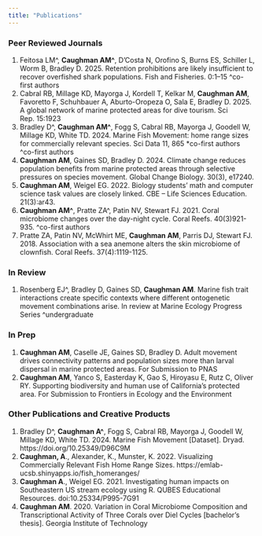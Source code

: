 ```yaml
---
title: "Publications"
---
```


### Peer Reviewed Journals

1. Feitosa LM^, **Caughman AM^**, D’Costa N, Orofino S, Burns ES, Schiller L, Worm B, Bradley D. 2025. Retention prohibitions are likely insufficient to recover overfished shark populations. Fish and Fisheries. 0:1–15 ^co-first authors
2. Cabral RB, Millage KD, Mayorga J, Kordell T, Kelkar M, **Caughman AM**, Favoretto F, Schuhbauer A, Aburto-Oropeza O, Sala E, Bradley D. 2025. A global network of marine protected areas for dive tourism. Sci Rep. 15:1923
3. Bradley D^, **Caughman AM^**, Fogg S, Cabral RB, Mayorga J, Goodell W, Millage KD, White TD. 2024. Marine Fish Movement: home range sizes for commercially relevant species. Sci Data 11, 865 *co-first authors ^co-first authors
4. **Caughman AM**, Gaines SD, Bradley D. 2024. Climate change reduces population benefits from marine protected areas through selective pressures on species movement. Global Change Biology. 30(3), e17240.
5. **Caughman AM**, Weigel EG. 2022. Biology students’ math and computer science task values are closely linked. CBE – Life Sciences Education. 21(3):ar43.
6.	**Caughman AM^**, Pratte ZA^, Patin NV, Stewart FJ. 2021. Coral microbiome changes over the day-night cycle. Coral Reefs. 40(3)921-935. ^co-first authors
7.	Pratte ZA, Patin NV, McWhirt ME, **Caughman AM**, Parris DJ, Stewart FJ. 2018. Association with a sea anemone alters the skin microbiome of clownfish. Coral Reefs. 37(4):1119-1125.


### In Review

1. Rosenberg EJ^, Bradley D, Gaines SD, **Caughman AM**. Marine fish trait interactions create specific contexts where different ontogenetic movement combinations arise. In review at Marine Ecology Progress Series ^undergraduate

### In Prep

1. **Caughman AM**, Caselle JE, Gaines SD, Bradley D. Adult movement drives connectivity patterns and population sizes more than larval dispersal in marine protected areas. For Submission to PNAS
2. **Caughman AM**, Yanco S, Easterday K, Gao S, Hiroyasu E, Rutz C, Oliver RY. Supporting biodiversity and human use of California's protected area. For Submission to Frontiers in Ecology and the Environment

### Other Publications and Creative Products
 
1. Bradley D^, **Caughman A^**, Fogg S, Cabral RB, Mayorga J, Goodell W, Millage KD, White TD. 2024. Marine Fish Movement [Dataset]. Dryad. https://doi.org/10.25349/D96C9M
2.	**Caughman, A**., Alexander, K., Munster, K. 2022. Visualizing Commercially Relevant Fish Home Range Sizes. https://emlab-ucsb.shinyapps.io/fish_homeranges/
3.	**Caughman A**., Weigel EG. 2021. Investigating human impacts on Southeastern US stream ecology using R. QUBES Educational Resources. doi:10.25334/P995-7G91
4.	**Caughman AM**. 2020. Variation in Coral Microbiome Composition and Transcriptional Activity of Three Corals over Diel Cycles [bachelor’s thesis]. Georgia Institute of Technology

